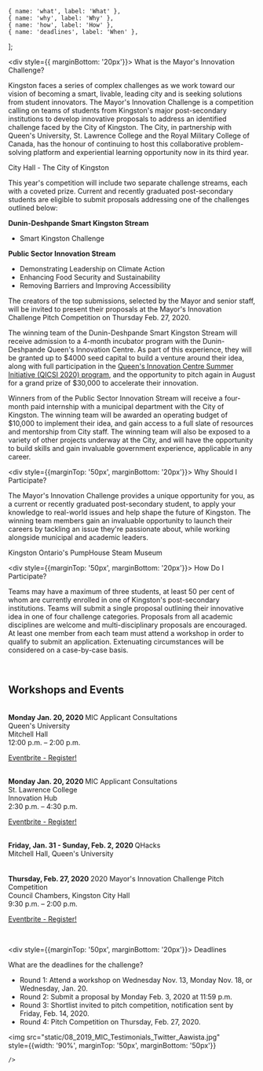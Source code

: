 
	{ name: 'what', label: 'What' },
	{ name: 'why', label: 'Why' },
	{ name: 'how', label: 'How' },
	{ name: 'deadlines', label: 'When' },
];


<ScrollHeader name="what"><div style={{ marginBottom: '20px'}}>
What is the Mayor's Innovation Challenge?
</div></ScrollHeader>

Kingston faces a series of complex challenges as we work toward our vision of becoming a smart, livable, leading city and is seeking solutions from student innovators. The Mayor's Innovation Challenge is a competition calling on teams of students from Kingston's major post-secondary institutions to develop innovative proposals to address an identified challenge faced by the City of Kingston. The City, in partnership with Queen's University, St. Lawrence College and the Royal Military College of Canada, has the honour of continuing to host this collaborative problem-solving platform and experiential learning opportunity now in its third year.

<div className="responsive-zdog">
	<Illustration element="canvas" translate={{y: 50}}>
		<RotatingAnchor><CityHallZdog /></RotatingAnchor>
	</Illustration>
</div>
<p className="zDog-animation-text"> City Hall - The City of Kingston </p>

This year's competition will include two separate challenge streams, each with a coveted prize. Current and recently graduated post-secondary students are eligible to submit proposals addressing one of the challenges outlined below:

**Dunin-Deshpande Smart Kingston Stream**
- Smart Kingston Challenge

**Public Sector Innovation Stream**
* Demonstrating Leadership on Climate Action
* Enhancing Food Security and Sustainability
* Removing Barriers and Improving Accessibility

The creators of the top submissions, selected by the Mayor and senior staff, will be invited to present their proposals at the Mayor's Innovation Challenge Pitch Competition on Thursday Feb. 27, 2020.

The winning team of the Dunin-Deshpande Smart Kingston Stream will receive admission to a 4-month incubator program with the Dunin-Deshpande Queen's Innovation Centre. As part of this experience, they will be granted up to $4000 seed capital to build a venture around their idea, along with full participation in the [Queen's Innovation Centre Summer Initiative (QICSI 2020) program](https://www.queensu.ca/innovationcentre/programs/qic-summer-initiative-program), and the opportunity to pitch again in August for a grand prize of $30,000 to accelerate their innovation.

Winners from of the Public Sector Innovation Stream will receive a four-month paid internship with a municipal department with the City of Kingston. The winning team will be awarded an operating budget of $10,000 to implement their idea, and gain access to a full slate of resources and mentorship from City staff. The winning team will also be exposed to a variety of other projects underway at the City, and will have the opportunity to build skills and gain invaluable government experience, applicable in any career.

<ScrollHeader name="why"><div style={{marginTop: '50px', marginBottom: '20px'}}>
Why Should I Participate?
</div></ScrollHeader>

The Mayor's Innovation Challenge provides a unique opportunity for you, as a current or recently graduated post-secondary student, to apply your knowledge to real-world issues and help shape the future of Kingston. The winning team members gain an invaluable opportunity to launch their careers by tackling an issue they're passionate about, while working alongside municipal and academic leaders.

<div className="responsive-zdog">
	<Illustration element="canvas" translate={{y: 50}}>
		<RotatingAnchor><PumpHouseZdog /></RotatingAnchor>
	</Illustration>
</div>
<p className="zDog-animation-text"> Kingston Ontario's PumpHouse Steam Museum </p>

<ScrollHeader name="how"><div style={{marginTop: '50px', marginBottom: '20px'}}>
How Do I Participate?
</div></ScrollHeader>

Teams may have a maximum of three students, at least 50 per cent of whom are currently enrolled in one of Kingston's post-secondary institutions. Teams will submit a single proposal outlining their innovative idea in one of four challenge categories. Proposals from all academic disciplines are welcome and multi-disciplinary proposals are encouraged. At least one member from each team must attend a workshop in order to qualify to submit an application. Extenuating circumstances will be considered on a case-by-case basis.

<br />


<h2> Workshops and Events </h2>
<br />

<Card body outline color="info">
<CardTitle><strong> Monday Jan. 20, 2020 </strong></CardTitle>

<CardText>
MIC Applicant Consultations <br/> 
Queen's University <br/>
Mitchell Hall <br />
12:00 p.m. – 2:00 p.m.<br/>
 
<a href="https://bit.ly/2PWByQc" name="start">Eventbrite - Register!</a>

<br/>
</CardText></Card> 

<Card body outline color="info">
<CardTitle><strong> Monday Jan. 20, 2020 </strong></CardTitle>

<CardText>
MIC Applicant Consultations <br/> 
St. Lawrence College <br/>
Innovation Hub <br />
2:30 p.m. – 4:30 p.m.<br/>
 
<a href="https://www.eventbrite.ca/e/mic-applicant-consultations-st-lawrence-college-registration-86520002657" name="start">Eventbrite - Register!</a>

<br/>
</CardText></Card> 

<Card body outline color="info">
<CardTitle><strong> Friday, Jan. 31 - Sunday, Feb. 2, 2020 </strong></CardTitle>

<CardText>
QHacks <br/>
Mitchell Hall, Queen's University  <br/>

<br/>
</CardText></Card> 

<br/>
</CardText></Card> 

<Card body outline color="info">
<CardTitle><strong> Thursday, Feb. 27, 2020 </strong></CardTitle>

<CardText>
2020 Mayor's Innovation Challenge Pitch Competition <br/>
Council Chambers, Kingston City Hall <br/>
9:30 p.m. – 2:00 p.m. <br/>

<a href="https://www.eventbrite.ca/e/2020-mayors-innovation-challenge-pitch-competition-tickets-91628720971" name="start">Eventbrite - Register!</a>

<br/>
</CardText></Card> 

<ScrollHeader name="deadlines"><div style={{marginTop: '50px', marginBottom: '20px'}}>
Deadlines
</div></ScrollHeader>



What are the deadlines for the challenge?

* Round 1: Attend a workshop on Wednesday Nov. 13, Monday Nov. 18, or Wednesday, Jan. 20. 
* Round 2: Submit a proposal by Monday Feb. 3, 2020 at 11:59 p.m.
* Round 3: Shortlist invited to pitch competition, notification sent by Friday, Feb. 14, 2020.
* Round 4: Pitch Competition on Thursday, Feb. 27, 2020.

<img 
	src="static/08_2019_MIC_Testimonials_Twitter_Aawista.jpg"  
	style={{width: '90%', marginTop: '50px', marginBottom: '50px'}}
	
	/>
